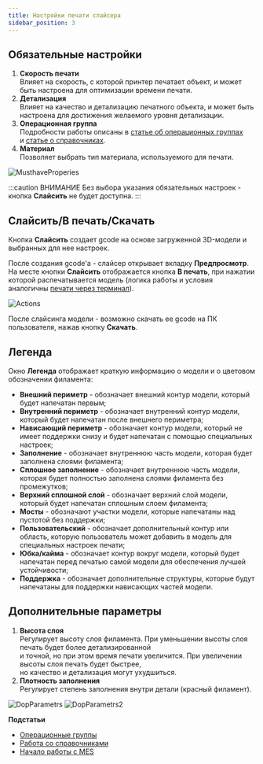 ```yaml
---
title: Настройки печати слайсера
sidebar_position: 3
---
```

## Обязательные настройки

1. **Скорость печати**\
   Влияет на скорость, с которой принтер печатает объект, и может быть настроена для оптимизации 
   времени печати.
2. **Детализация**\
   Влияет на качество и детализацию печатного объекта, и может быть настроена для достижения 
   желаемого уровня детализации.
3. **Операционная группа**\
   Подробности работы описаны в [статье об операционных группах](https://mes-docs.onrender.com/docs/StartWithMES/PrintQueue/PrintQueueRules/OperationalGroups) 
   и [статье о справочниках](https://mes-docs.onrender.com/docs/StartWithMES/#запуск-печати).
4. **Материал**\
   Позволяет выбрать тип материала, используемого для печати.

![MusthaveProperies](./img/MusthaveProperies.png)

:::caution ВНИМАНИЕ
      Без выбора указания обязательных настроек - кнопка **Слайсить** не будет доступна.
:::

## Слайсить/В печать/Скачать

Кнопка **Слайсить** создает gcode на основе загруженной 3D-модели и выбранных для нее настроек.

После создания gcode'а - слайсер открывает вкладку **Предпросмотр**. На месте кнопки **Слайсить** 
отображается кнопка **В печать**, при нажатии которой распечатывается модель 
(логика работы и условия аналогичны [печати через терминал](https://mes-docs.onrender.com/docs/StartWithMES/#запуск-печати)).

![Actions](./img/Actions.png)

После слайсинга модели - возможно скачать ее gcode на ПК пользователя, нажав кнопку **Скачать**.

## Легенда 

Окно **Легенда** отображает краткую информацию о модели и о цветовом обозначении филамента:

- **Внешний периметр** - обозначает внешний контур модели, который будет напечатан первым;
- **Внутренний периметр** - обозначает внутренний контур модели, который будет напечатан после 
внешнего периметра;
- **Нависающий периметр** - обозначает контур модели, который не имеет поддержки снизу и будет 
напечатан с помощью специальных настроек;
- **Заполнение** - обозначает внутреннюю часть модели, которая будет заполнена слоями филамента;
- **Сплошное заполнение** - обозначает внутреннюю часть модели, которая будет полностью заполнена 
слоями филамента без промежутков;
- **Верхний сплошной слой** - обозначает верхний слой модели, который будет напечатан сплошным 
слоем филамента;
- **Мосты** - обозначают участки модели, которые напечатаны над пустотой без поддержки;
- **Пользовательский** - обозначает дополнительный контур или область, которую пользователь 
может добавить в модель для специальных настроек печати;
- **Юбка/кайма** - обозначает контур вокруг модели, который будет напечатан перед печатью 
самой модели для обеспечения лучшей устойчивости;
- **Поддержка** - обозначает дополнительные структуры, которые будут напечатаны для поддержки 
нависающих частей модели.

## Дополнительные параметры

1. **Высота слоя**\
   Регулирует высоту слоя филамента. При уменьшении высоты слоя печать будет более детализированной\
   и точной, но при этом время печати увеличится. При увеличении высоты слоя печать будет быстрее,\
   но качество и детализация могут ухудшиться.
2. **Плотность заполнения**\
   Регулирует степень заполнения внутри детали (красный филамент).

![DopParametrs](./img/DopParametrs.png)
![DopParametrs2](./img/DopParametrs2.png)

**Подстатьи**
- [Операционные группы](https://mes-docs.onrender.com/docs/StartWithMES/PrintQueue/PrintQueueRules/OperationalGroups)
- [Работа со справочниками](https://mes-docs.onrender.com/docs/WorkingWithReferenceBooks)
- [Начало работы с MES](https://mes-docs.onrender.com/docs/StartWithMES/#запуск-печати)